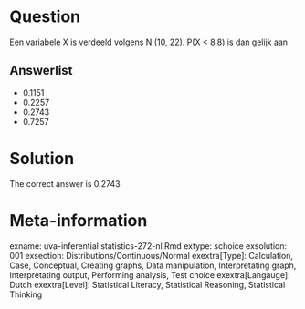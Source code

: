Question
========

Een variabele X is verdeeld volgens N (10, 22). P(X < 8.8) is dan gelijk aan

Answerlist
----------
* 0.1151
* 0.2257
* 0.2743
* 0.7257

Solution
========

The correct answer is  0.2743

Meta-information
================
exname: uva-inferential statistics-272-nl.Rmd
extype: schoice
exsolution: 001
exsection: Distributions/Continuous/Normal
exextra[Type]: Calculation, Case, Conceptual, Creating graphs, Data manipulation, Interpretating graph, Interpretating output, Performing analysis, Test choice
exextra[Langauge]: Dutch
exextra[Level]: Statistical Literacy, Statistical Reasoning, Statistical Thinking

